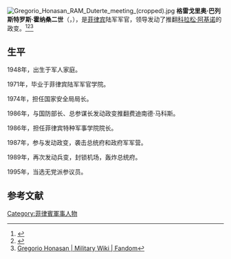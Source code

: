 [[File:Gregorio_Honasan_RAM_Duterte_meeting_(cropped).jpg|thumb]]
'''格雷戈里奥·巴列斯特罗斯·霍纳桑二世'''（{{lang-en|'''Gregorio Ballesteros Honasan II'''}}，{{bd|1948年|3月14日||catIdx=G}}），是[[菲律宾|菲律宾]]陆军军官，领导发动了推翻[[科拉松·阿基诺|科拉松·阿基诺]]的政变。<ref>{{Cite web |url=http://legacy.senate.gov.ph/senators/sen_bio/honasan_gregorio_bio.asp |title=Senator Gregorio B. Honasan II- Senate of the Philippines |access-date=2021-02-12 |archive-date=2021-10-30 |archive-url=https://web.archive.org/web/20211030042840/https://legacy.senate.gov.ph/senators/sen_bio/honasan_gregorio_bio.asp |dead-url=no }}</ref><ref>{{Cite web |url=http://legacy.senate.gov.ph/senators/former_senators/gregorio_honasan.htm |title=Senators Profile - Gregorio B. Honasan II |access-date=2021-02-12 |archive-date=2020-09-21 |archive-url=https://web.archive.org/web/20200921185017/http://legacy.senate.gov.ph/senators/former_senators/gregorio_honasan.htm |dead-url=no }}</ref><ref>[https://military.wikia.org/wiki/Gregorio_Honasan Gregorio Honasan | Military Wiki | Fandom]</ref>

== 生平 ==
1948年，出生于军人家庭。

1971年，毕业于菲律宾陆军军官学院。

1974年，担任国家安全局局长。

1986年，与国防部长、总参谋长发动政变推翻费迪南德·马科斯。

1986年，担任菲律宾特种军事学院院长。

1987年，参与发动政变，袭击总统府和政府军军营。

1989年，再次发动兵变，封锁机场，轰炸总统府。

1995年，当选无党派参议员。

== 参考文献 ==
{{Reflist}}

[[Category:菲律賓軍事人物|Category:菲律賓軍事人物]]